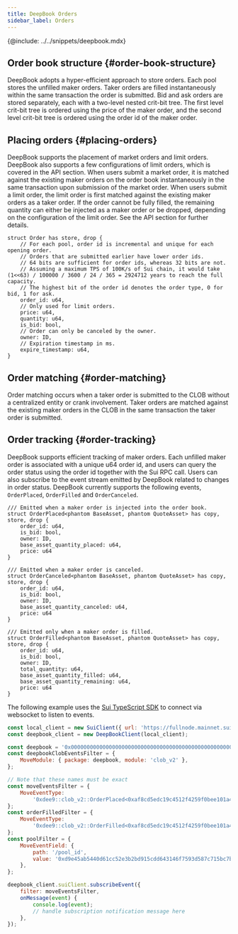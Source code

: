```yaml
---
title: DeepBook Orders
sidebar_label: Orders
---
```


{@include: ../../snippets/deepbook.mdx}

## Order book structure {#order-book-structure}

DeepBook adopts a hyper-efficient approach to store orders. Each pool stores the unfilled maker orders. Taker orders are filled instantaneously within the same transaction the order is submitted. Bid and ask orders are stored separately, each with a two-level nested crit-bit tree. The first level crit-bit tree is ordered using the price of the maker order, and the second level crit-bit tree is ordered using the order id of the maker order.

## Placing orders {#placing-orders}

DeepBook supports the placement of market orders and limit orders. DeepBook also supports a few configurations of limit orders, which is covered in the API section. When users submit a market order, it is matched against the existing maker orders on the order book instantaneously in the same transaction upon submission of the market order. When users submit a limit order, the limit order is first matched against the existing maker orders as a taker order. If the order cannot be fully filled, the remaining quantity can either be injected as a maker order or be dropped, depending on the configuration of the limit order. See the API section for further details.

```move
struct Order has store, drop {
    // For each pool, order id is incremental and unique for each opening order.
    // Orders that are submitted earlier have lower order ids.
    // 64 bits are sufficient for order ids, whereas 32 bits are not.
    // Assuming a maximum TPS of 100K/s of Sui chain, it would take (1<<63) / 100000 / 3600 / 24 / 365 = 2924712 years to reach the full capacity.
    // The highest bit of the order id denotes the order type, 0 for bid, 1 for ask.
    order_id: u64,
    // Only used for limit orders.
    price: u64,
    quantity: u64,
    is_bid: bool,
    // Order can only be canceled by the owner.
    owner: ID,
    // Expiration timestamp in ms.
    expire_timestamp: u64,
}
```

## Order matching {#order-matching}

Order matching occurs when a taker order is submitted to the CLOB without a centralized entity or crank involvement. Taker orders are matched against the existing maker orders in the CLOB in the same transaction the taker order is submitted.

## Order tracking {#order-tracking}

DeepBook supports efficient tracking of maker orders. Each unfilled maker order is associated with a unique u64 order id, and users can query the order status using the order id together with the Sui RPC call. Users can also subscribe to the event stream emitted by DeepBook related to changes in order status. DeepBook currently supports the following events, `OrderPlaced`, `OrderFilled` and `OrderCanceled`.

```move
/// Emitted when a maker order is injected into the order book.
struct OrderPlaced<phantom BaseAsset, phantom QuoteAsset> has copy, store, drop {
    order_id: u64,
    is_bid: bool,
    owner: ID,
    base_asset_quantity_placed: u64,
    price: u64
}

/// Emitted when a maker order is canceled.
struct OrderCanceled<phantom BaseAsset, phantom QuoteAsset> has copy, store, drop {
    order_id: u64,
    is_bid: bool,
    owner: ID,
    base_asset_quantity_canceled: u64,
    price: u64
}

/// Emitted only when a maker order is filled.
struct OrderFilled<phantom BaseAsset, phantom QuoteAsset> has copy, store, drop {
    order_id: u64,
    is_bid: bool,
    owner: ID,
    total_quantity: u64,
    base_asset_quantity_filled: u64,
    base_asset_quantity_remaining: u64,
    price: u64
}
```

The following example uses the [Sui TypeScript SDK](https://sdk.mystenlabs.com/typescript) to connect via websocket to listen to events.

```javascript
const local_client = new SuiClient({ url: 'https://fullnode.mainnet.sui.io:443/' });
const deepbook_client = new DeepBookClient(local_client);

const deepbook = '0x000000000000000000000000000000000000000000000000000000000000dee9';
const deepbookClobEventsFilter = {
	MoveModule: { package: deepbook, module: 'clob_v2' },
};

// Note that these names must be exact
const moveEventsFilter = {
	MoveEventType:
		'0xdee9::clob_v2::OrderPlaced<0xaf8cd5edc19c4512f4259f0bee101a40d41ebed738ade5874359610ef8eeced5::coin::COIN, 0x5d4b302506645c37ff133b98c4b50a5ae14841659738d6d733d59d0d217a93bf::coin::COIN>',
};
const orderFilledFilter = {
	MoveEventType:
		'0xdee9::clob_v2::OrderFilled<0xaf8cd5edc19c4512f4259f0bee101a40d41ebed738ade5874359610ef8eeced5::coin::COIN, 0x5d4b302506645c37ff133b98c4b50a5ae14841659738d6d733d59d0d217a93bf::coin::COIN>',
};
const poolFilter = {
	MoveEventField: {
		path: '/pool_id',
		value: '0xd9e45ab5440d61cc52e3b2bd915cdd643146f7593d587c715bc7bfa48311d826',
	},
};

deepbook_client.suiClient.subscribeEvent({
	filter: moveEventsFilter,
	onMessage(event) {
		console.log(event);
		// handle subscription notification message here
	},
});
```
